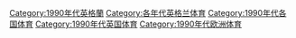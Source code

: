 [[Category:1990年代英格蘭|Category:1990年代英格蘭]]
[[Category:各年代英格兰体育|Category:各年代英格兰体育]]
[[Category:1990年代各国体育|Category:1990年代各国体育]]
[[Category:1990年代英国体育|Category:1990年代英国体育]]
[[Category:1990年代欧洲体育|Category:1990年代欧洲体育]]